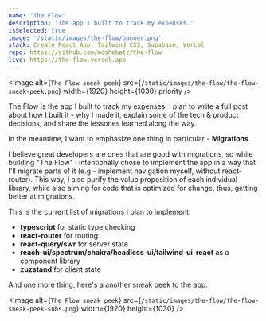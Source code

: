 ```yaml
---
name: 'The Flow'
description: 'The app I built to track my expenses.'
isSelected: true
image: '/static/images/the-flow/banner.png'
stack: Create React App, Tailwind CSS, Supabase, Vercel
repo: https://github.com/moshekatz/the-flow
live: https://the-flow.vercel.app
---
```


<Image
  alt={`The Flow sneak peek`}
  src={`/static/images/the-flow/the-flow-sneak-peek.png`}
  width={1920}
  height={1030}
  priority
/>

The Flow is the app I built to track my expenses.
I plan to write a full post about how I built it - why I made it, explain some of the tech & product decisions, and share the lessones learned along the way.

In the meantime, I want to emphasize one thing in particular - **Migrations**.

I believe great developers are ones that are good with migrations, so while building "The Flow" I intentionally chose to implement the app in a way that I'll migrate parts of it (e.g - implement navigation myself, without react-router).
This way, I also purify the value proposition of each individual library, while also aiming for code that is optimized for change, thus, getting better at migrations.

This is the current list of migrations I plan to implement:

- **typescript** for static type checking
- **react-router** for routing
- **react-query/swr** for server state
- **reach-ui/spectrum/chakra/headless-ui/tailwind-ui-react** as a component library
- **zuzstand** for client state

And one more thing, here's a another sneak peek to the app:

<Image
  alt={`The Flow sneak peek`}
  src={`/static/images/the-flow/the-flow-sneak-peek-subs.png`}
  width={1920}
  height={1030}
/>
